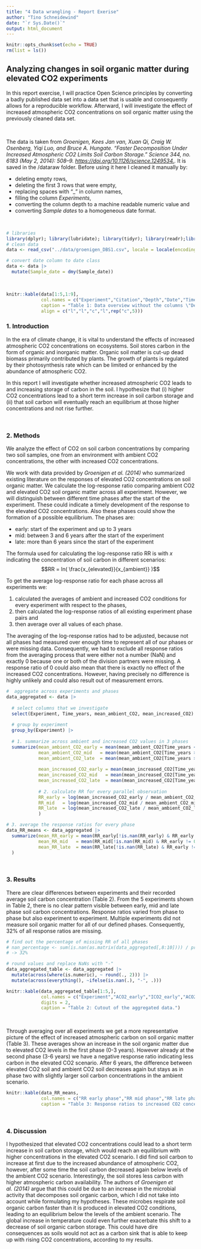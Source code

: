 ```yaml
---
title: "4 Data wrangling - Report Exerise"
author: "Tino Schneidewind"
date: "`r Sys.Date()`"
output: html_document
---
```


```r
knitr::opts_chunk$set(echo = TRUE)
rm(list = ls())
```

## Analyzing changes in soil organic matter during elevated CO2 experiments
 
In this report exercise, I will practice Open Science principles by converting a badly published data set into a data set that is usable and consequently allows for a reproducible workflow. Afterward, I will investigate the effect of increased atmospheric CO2 concentrations on soil organic matter using the previously cleaned data set.

<br>

The data is taken from *Groenigen, Kees Jan van, Xuan Qi, Craig W. Osenberg, Yiqi Luo, and Bruce A. Hungate. “Faster Decomposition Under Increased Atmospheric CO2 Limits Soil Carbon Storage.” Science 344, no. 6183 (May 2, 2014): 508–9. [https://doi.org/10.1126/science.1249534.](10.1126/science.1249534).* It is saved in the /dataraw folder. Before using it here I cleaned it manually by:

* deleting empty rows,
* deleting the first 3 rows that were empty,
* replacing spaces with "_" in column names, 
* filling the column *Experiments*,
* converting the column depth to a machine readable numeric value and
* converting *Sample dates* to a homogeneous date format.

<br>

```r
# libraries
library(dplyr); library(lubridate); library(tidyr); library(readr);library(kableExtra);library(ggplot2)
# clean data
data <- read_csv("../data/groenigen_DBS1.csv", locale = locale(encoding = "UTF-8"))[,1:11]

# convert date column to date class
data <- data |>
  mutate(Sample_date = dmy(Sample_date))
```

<br>

```r
knitr::kable(data[1:5,1:9], 
             col.names = c("Experiment","Citation","Depth","Date","Time","AmbientCO2","IncreasedCO2", "nAmbient", "nIncreased"),
             caption = "Table 1: Data overview without the columns \"Desciptions\" and \"Value treatment\".", 
             align = c("l","l","c","l",rep("c",5)))


```

### 1. Introduction
In the era of climate change, it is vital to understand the effects of increased atmospheric CO2 concentrations on ecosystems. Soil stores carbon in the form of organic and inorganic matter. Organic soil matter is cut-up dead biomass primarily contributed by plants. The growth of plants is regulated by their photosynthesis rate which can be limited or enhanced by the abundance of atmospheric CO2. 

In this report I will investigate whether increased atmospheric CO2 leads to and increasing storage of carbon in the soil. I hypothesize that (i) higher CO2 concentrations lead to a short term increase in soil carbon storage and (ii) that soil carbon will eventually reach an equilibrium at those higher concentrations and not rise further.  

<br>

### 2. Methods
We analyze the effect of CO2 on soil carbon concentrations by comparing two soil samples, one from an environment with ambient CO2 concentrations, the other with increased CO2 concentrations.

We work with data provided by *Groenigen et al. (2014)* who summarized existing literature on the responses of elevated CO2 concentrations on soil organic matter. We calculate the log-response ratio comparing ambient CO2 and elevated CO2 soil organic matter across all experiment. However, we will distinguish between different time phases after the start of the experiment. These could indicate a timely development of the response to the elevated CO2 concentrations. Also these phases could show the formation of a possible equilibrium. The phases are:

* early: start of the experiment and up to 3 years
* mid: between 3 and 6 years after the start of the experiment
* late: more than 6 years since the start of the experiment

The formula used for calculating the log-response ratio RR is with $x$ indicating the concentration of soil carbon in different scenarios:
$$RR = ln( \frac{x_{elevated}}{x_{ambient}} )$$


To get the average log-response ratio for each phase across all experiments we:

1. calculated the averages of ambient and increased CO2 conditions for every experiment with respect to the phases,
2. then calculated the log-response ratios of all existing experiment phase pairs and
3. then average over all values of each phase.
 
 
The averaging of the log-response ratios had to be adjusted, because not all phases had measured over enough time to represent all of our phases or were missing data. Consequently, we had to exclude all response ratios from the averaging process that were either not a number (NaN) and exactly 0 because one or both of the division partners were missing. A response ratio of 0 could also mean that there is exactly no effect of the increased CO2 concentrations. However, having precisely no difference is highly unlikely and could also result out of measurement errors.
<br>

```r
#  aggregate across experiments and phases
data_aggregated <- data |> 
  
  # select columns that we investigate
  select(Experiment, Time_years, mean_ambient_CO2, mean_increased_CO2) |>
  
  # group by experiment
  group_by(Experiment) |>
  
  # 1. summarize across ambient and increased CO2 values in 3 phases
  summarize(mean_ambient_CO2_early = mean(mean_ambient_CO2[Time_years < 3], na.rm = T),                        # early
            mean_ambient_CO2_mid   = mean(mean_ambient_CO2[Time_years >= 3 & Time_years <= 6], na.rm = T),     # mid
            mean_ambient_CO2_late  = mean(mean_ambient_CO2[Time_years > 6], na.rm = T),                        # late
            
            mean_increased_CO2_early = mean(mean_increased_CO2[Time_years < 3], na.rm = T),                    # early
            mean_increased_CO2_mid   = mean(mean_increased_CO2[Time_years >= 3 & Time_years <= 6], na.rm = T), # mid
            mean_increased_CO2_late  = mean(mean_increased_CO2[Time_years > 6], na.rm = T),                    # late
            
            # 2. calculate RR for every parallel observation 
            RR_early = log(mean_increased_CO2_early / mean_ambient_CO2_early),   # early
            RR_mid   = log(mean_increased_CO2_mid / mean_ambient_CO2_mid),       # mid
            RR_late  = log(mean_increased_CO2_late / mean_ambient_CO2_late)      # late
            )

# 3. average the response ratios for every phase
data_RR_means <- data_aggregated |>
  summarize(mean_RR_early = mean(RR_early[!is.nan(RR_early) & RR_early != 0], na.rm = T),        # early
            mean_RR_mid   = mean(RR_mid[!is.nan(RR_mid) & RR_early != 0], na.rm = T),            # mid
            mean_RR_late  = mean(RR_late[!is.nan(RR_late) & RR_early != 0], na.rm = T)           # late
  )
```


<br>

### 3. Results

There are clear differences between experiments and their recorded average soil carbon concentration (Table 2). From the 5 experiments shown in Table 2, there is no clear pattern visible between early, mid and late phase soil carbon concentrations. Response ratios varied from phase to phase but also experiment to experiment. Multiple experiments did not measure soil organic matter for all of our defined phases. Consequently, 32% of all response ratios are missing. 

```r
# find out the percentage of missing RR of all phases
# nan_percentage <- sum(is.nan(as.matrix(data_aggregated[,8:10]))) / prod(dim(data_aggregated[,8:10])) * 100
# -> 32%

# round values and replace NaNs with "-"
data_aggregated_table <- data_aggregated |>
  mutate(across(where(is.numeric), ~ round(., 2))) |>
  mutate(across(everything(), ~ifelse(is.nan(.), "-", .)))

knitr::kable(data_aggregated_table[1:5,],  
             col.names = c("Experiment","ACO2_early","ICO2_early","ACO2_mid","ICO2_mid","ACO2_late","ICO2_late", "RR_early", "RR_mid", "RR_late"), 
             digits = 2, 
             caption = "Table 2: Cutout of the aggregated data.")

```


<br>

Through averaging over all experiments we get a more representative picture of the effect of increased atmospheric carbon on soil organic matter (Table 3). These averages show an increase in the soil organic matter due to elevated CO2 levels in the first phase (0-3 years). However already at the second phase (3-6 years) we have a negative response ratio indicating less carbon in the elevated CO2 scenario. After 6 years, the difference between elevated CO2 soil and ambient CO2 soil decreases again but stays as in phase two with slightly larger soil carbon concentrations in the ambient scenario.

```r
knitr::kable(data_RR_means,  
             col.names = c("RR early phase","RR mid phase","RR late phase"), digits = 4,
             caption = "Table 3: Response ratios to increased CO2 concentrations over 3 phases.") 

```






<br>

### 4. Discussion
I hypothesized that elevated CO2 concentrations could lead to a short term increase in soil carbon storage, which would reach an equilibrium with higher concentrations in the elevated CO2 scenario. I did find soil carbon to increase at first due to the increased abundance of atmospheric CO2, however, after some time the soil carbon decreased again below levels of the ambient CO2 scenario. Interestingly, the soil stores less carbon with higher atmospheric carbon availability. The authors of *Groenigen et al. (2014)* argue that this could be due to an increase in the microbial activity that decomposes soil organic carbon, which I did not take into account while formulating my hypotheses. These microbes respirate soil organic carbon faster than it is produced in elevated CO2 conditions, leading to an equilibrium below the levels of the ambient scenario. The global increase in temperature could even further exacerbate this shift to a decrease of soil organic carbon storage. This could have dire consequences as soils would not act as a carbon sink that is able to keep up with rising CO2 concentrations, according to my results.

<br>
